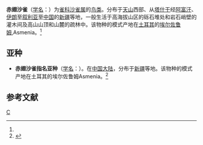 {{Speciesbox
| taxon = Rhodopechys sanguinea
| binomial_authority = (Gould)<ref name='id4322'>{{cite web| url =http://www.bioinfo.cn/db05/BjdwSpecies.php?action=view&id=4322| title =赤翅沙雀| work =《中国动物物种编目数据库》| publisher =中国科学院微生物研究所| author =中国科学院动物研究所| accessdate =2009-04-04| deadurl =yes| archiveurl =https://web.archive.org/web/20160305072650/http://www.bioinfo.cn/db05/BjdwSpecies.php?action=view&id=4322| archivedate =2016-03-05}}</ref>
}}

'''赤翅沙雀'''（[[学名|学名]]：{{lang|la|''Rhodopechys sanguinea''}}）为[[雀科|雀科]][[沙雀属|沙雀属]]的[[鸟类|鸟类]]。分布于[[天山|天山]]西部、从[[塔什干|塔什干]]经[[阿富汗|阿富汗]]、[[伊朗|伊朗]]至[[叙利亚|叙利亚]]至[[中国|中国]]的[[新疆|新疆]]等地，一般生活于高海拔山区的砾石堆处和岩石峭壁的灌木间及高山山顶和山麓的疏林中。该物种的模式产地在[[土耳其|土耳其]]的[[埃尔佐鲁姆|埃尔佐鲁姆]],Asmenia。<ref name='id4322'/>

== 亚种 ==
*'''赤翅沙雀指名亚种'''（[[学名|学名]]：{{lang|la|''Rhodopechys sanguinea sanguinea''}}）。在[[中国大陆|中国大陆]]，分布于[[新疆|新疆]]等地。该物种的模式产地在土耳其的埃尔佐鲁姆Asmenia。<ref name='id4323'>{{cite web| url =http://www.bioinfo.cn/db05/BjdwSpecies.php?action=view&id=4323| title =赤翅沙雀指名亚种| work =《中国动物物种编目数据库》| publisher =中国科学院微生物研究所| author =中国科学院动物研究所| accessdate =2009-04-04| deadurl =yes| archiveurl =https://web.archive.org/web/20160305024729/http://www.bioinfo.cn/db05/BjdwSpecies.php?action=view&id=4323| archivedate =2016-03-05}}</ref>

== 参考文献 ==
{{reflist}}

{{雀形目小作品}}
{{Taxonbar}}
[[Category:沙雀属|C]]